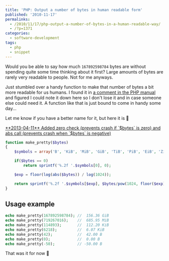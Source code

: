 ---
title: 'PHP: Output a number of bytes in human readable form'
published: '2010-11-17'
permalinks:
  - /2010/11/17/php-output-a-number-of-bytes-in-a-human-readable-way/
  - /?p=1371
categories:
  - software-development
tags:
  - php
  - snippet
---

Would you be able to say how much `167892598784` bytes are without spending quite some time thinking about it first? Large amounts of bytes are rarely very readable to people. Not for me anyways.

Just stumbled over a handy function to make that number of bytes a bit more readable for us humans. I found it in <a href="http://php.net/manual/en/function.disk-total-space.php">a comment in the PHP manual</a> and figured I could note it down here so I don't lose it and in case someone else could need it. A function like that is just bound to come in handy some day...

Let me know if you have a better name for it, but here it is 🙂

<ins dateTime="2013-04-11T21:10:45+00:00">
  **2013-04-11** Added zero check (prevents crash if `$bytes` is zero) and abs
  call (prevents crash when `$bytes` is negative)
</ins>

```php
function make_pretty($bytes)
{
    $symbols = array('B', 'KiB', 'MiB', 'GiB', 'TiB', 'PiB', 'EiB', 'ZiB', 'YiB');

    if($bytes == 0)
        return sprintf('%.2f '.$symbols[0], 0);

    $exp = floor(log(abs($bytes)) / log(1024));

    return sprintf('%.2f '.$symbols[$exp], $bytes/pow(1024, floor($exp)));
}
```

## Usage example

```php
echo make_pretty(167892598784); //  156.36 GiB
echo make_pretty(719267016);    //  685.95 MiB
echo make_pretty(114893);       //  112.20 KiB
echo make_pretty(6218);         //  6.07 KiB
echo make_pretty(42);           //  42.00 B
echo make_pretty(0);            //  0.00 B
echo make_pretty(-50);          // -50.00 B
```

That was it for now 🙂
